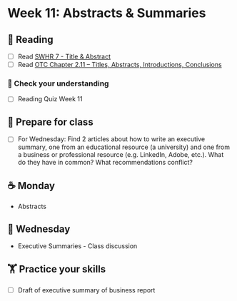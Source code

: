 # Week 11: Abstracts & Summaries
  
## 📖 Reading

  - [ ] Read [SWHR 7 - Title & Abstract](https://ehsanx.github.io/Scientific-Writing-for-Health-Research/title-and-abstract.html)
- [ ] Read [OTC Chapter 2.11 – Titles, Abstracts, Introductions, Conclusions](https://alg.manifoldapp.org/read/open-technical-communication/section/a31e38b4-7f1f-4e9c-b8e9-9485d74d04b8)

### 🎯 Check your understanding

- [ ] Reading Quiz Week 11

## 🥣 Prepare for class

- [ ] For Wednesday: Find 2 articles about how to write an executive summary, one from an educational resource (a university) and one from a business or professional resource (e.g. LinkedIn, Adobe, etc.). What do they have in common? What recommendations conflict?

## ☕ Monday

- Abstracts
  
## 🐪 Wednesday

- Executive Summaries - Class discussion

##  🏋️ Practice your skills

- [ ] Draft of executive summary of business report

